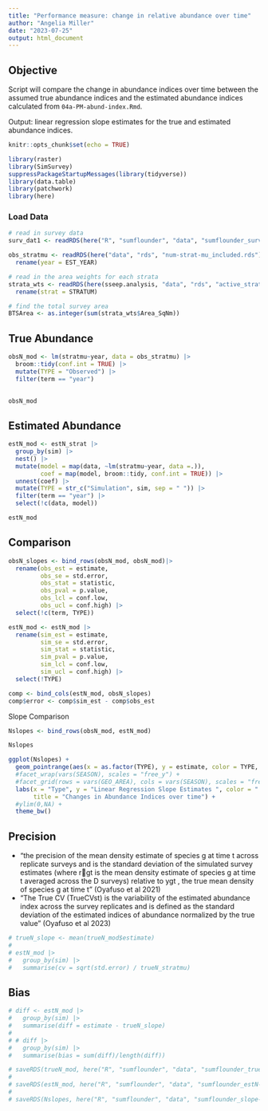 ```yaml
---
title: "Performance measure: change in relative abundance over time"
author: "Angelia Miller"
date: "2023-07-25"
output: html_document
---
```


## Objective 
Script will compare the change in abundance indices over time between the assumed true abundance indices and the estimated abundance indices calculated from `04a-PM-abund-index.Rmd`. 

Output: linear regression slope estimates for the true and estimated abundance indices. 

```r
knitr::opts_chunk$set(echo = TRUE)

library(raster)
library(SimSurvey)
suppressPackageStartupMessages(library(tidyverse))
library(data.table)
library(patchwork)
library(here)
```


### Load Data 
```r
# read in survey data 
surv_dat1 <- readRDS(here("R", "sumflounder", "data", "sumflounder_survdat.rds"))

obs_stratmu <- readRDS(here("data", "rds", "num-strat-mu_included.rds")) |> filter(SVSPP == 103, EST_YEAR %in% c(2019:2021), SEASON == "SPRING") |> 
  rename(year = EST_YEAR)

# read in the area weights for each strata 
strata_wts <- readRDS(here(sseep.analysis, "data", "rds", "active_strata_wts.rds")) |>
  rename(strat = STRATUM)

# find the total survey area 
BTSArea <- as.integer(sum(strata_wts$Area_SqNm))
```


## True Abundance 
```r
obsN_mod <- lm(stratmu~year, data = obs_stratmu) |>
  broom::tidy(conf.int = TRUE) |>
  mutate(TYPE = "Observed") |>
  filter(term == "year")  
  

obsN_mod

```

## Estimated Abundance 
```r
estN_mod <- estN_strat |>
  group_by(sim) |>
  nest() |> 
  mutate(model = map(data, ~lm(stratmu~year, data =.)), 
         coef = map(model, broom::tidy, conf.int = TRUE)) |>
  unnest(coef) |> 
  mutate(TYPE = str_c("Simulation", sim, sep = " ")) |>
  filter(term == "year") |>
  select(!c(data, model))

estN_mod

```

## Comparison 
```r
obsN_slopes <- bind_rows(obsN_mod, obsN_mod)|> 
  rename(obs_est = estimate, 
         obs_se = std.error, 
         obs_stat = statistic, 
         obs_pval = p.value,
         obs_lcl = conf.low, 
         obs_ucl = conf.high) |> 
  select(!c(term, TYPE))

estN_mod <- estN_mod |> 
  rename(sim_est = estimate, 
         sim_se = std.error, 
         sim_stat = statistic, 
         sim_pval = p.value,
         sim_lcl = conf.low, 
         sim_ucl = conf.high) |> 
  select(!TYPE)

comp <- bind_cols(estN_mod, obsN_slopes)
comp$error <- comp$sim_est - comp$obs_est

```


Slope Comparison
```r
Nslopes <- bind_rows(obsN_mod, estN_mod)

Nslopes

ggplot(Nslopes) + 
  geom_pointrange(aes(x = as.factor(TYPE), y = estimate, color = TYPE, ymin=conf.low, ymax = conf.high), position = position_dodge2(width=0.4)) +
  #facet_wrap(vars(SEASON), scales = "free_y") +
  #facet_grid(rows = vars(GEO_AREA), cols = vars(SEASON), scales = "free_y") + 
  labs(x = "Type", y = "Linear Regression Slope Estimates ", color = " ", 
       title = "Changes in Abundance Indices over time") +
  #ylim(0,NA) +
  theme_bw() 
```

## Precision
 - "the precision of the mean density estimate of species g
at time t across replicate surveys and is the standard deviation of the simulated survey estimates (where rgt is the mean density estimate of species g at time t averaged across the D surveys) relative to ygt , the true mean density of species g at time t" (Oyafuso et al 2021)
 - "The True CV (TrueCVst) is the variability of the estimated abundance index across the survey replicates and is defined as the standard deviation of the estimated indices of abundance normalized by the true value" (Oyafuso et al 2023)
```r
# trueN_slope <- mean(trueN_mod$estimate)
# 
# estN_mod |>
#   group_by(sim) |> 
#   summarise(cv = sqrt(std.error) / trueN_stratmu)

```

## Bias
```r
# diff <- estN_mod |> 
#   group_by(sim) |> 
#   summarise(diff = estimate - trueN_slope)
# 
# # diff |> 
#   group_by(sim) |>
#   summarise(bias = sum(diff)/length(diff))

```


```r
# saveRDS(trueN_mod, here("R", "sumflounder", "data", "sumflounder_trueN-mod.rds"))
# 
# saveRDS(estN_mod, here("R", "sumflounder", "data", "sumflounder_estN-mod.rds"))
# 
# saveRDS(Nslopes, here("R", "sumflounder", "data", "sumflounder_slope-changes.rds"))

```

